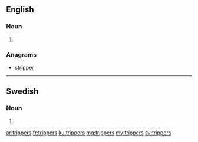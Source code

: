 ==English==

===Noun===
{{head|en}}

# {{plural of|tripper}}

===Anagrams===
* [[stripper#English|stripper]]

----

==Swedish==

===Noun===
{{head|sv|noun form}}

# {{sv-noun-form-indef-gen-pl|tripp}}

[[ar:trippers]]
[[fr:trippers]]
[[ku:trippers]]
[[mg:trippers]]
[[my:trippers]]
[[sv:trippers]]